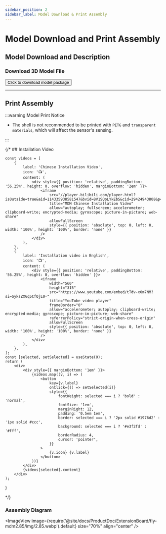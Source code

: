 ```yaml
---
sidebar_position: 2
sidebar_label: Model Download & Print Assembly
---
```


# Model Download and Print Assembly

## Model Download and Description

### Download 3D Model File

<Button variant="contained" disableElevation href="http://cdn.mellow.klipper.cn/STEP/2.85-MDM.zip">Click to download model package</Button>

----

## Print Assembly

:::warning Model Print Notice

- The shell is not recommended to be printed with `PETG` and `transparent materials`, which will affect the sensor's sensing.

:::

{/* ## Installation Video

    const videos = [
        {
            label: 'Chinese Installation Video',
            icon: '📺',
            content: (
                <div style={{ position: 'relative', paddingBottom: '56.25%', height: 0, overflow: 'hidden', marginBottom: '2em' }}>
                    <iframe
                        src="//player.bilibili.com/player.html?isOutside=true&aid=114335938581547&bvid=BV1SQoLYkEbS&cid=29424943808&p=0&autoplay=0"
                        title="MDM Chinese Installation Video"
                        allow="autoplay; fullscreen; accelerometer; clipboard-write; encrypted-media; gyroscope; picture-in-picture; web-share"
                        allowFullScreen
                        style={{ position: 'absolute', top: 0, left: 0, width: '100%', height: '100%', border: 'none' }}
                    />
                </div>
            ),
        },
        {
            label: 'Installation video in English',
            icon: '📺',
            content: (
                <div style={{ position: 'relative', paddingBottom: '56.25%', height: 0, overflow: 'hidden' }}>
                    <iframe
                        width="560"
                        height="315"
                        src="https://www.youtube.com/embed/tTdv-xOm7NM?si=SyksZXGq5CfQjL0-"
                        title="YouTube video player"
                        frameBorder="0"
                        allow="accelerometer; autoplay; clipboard-write; encrypted-media; gyroscope; picture-in-picture; web-share"
                        referrerPolicy="strict-origin-when-cross-origin"
                        allowFullScreen
                        style={{ position: 'absolute', top: 0, left: 0, width: '100%', height: '100%', border: 'none' }}
                    />
                </div>
            ),
        },
    ];
    const [selected, setSelected] = useState(0);
    return (
        <div>
            <div style={{ marginBottom: '1em' }}>
                {videos.map((v, i) => (
                    <button
                        key={v.label}
                        onClick={() => setSelected(i)}
                        style={{
                            fontWeight: selected === i ? 'bold' : 'normal',
                            fontSize: '1em',
                            marginRight: 12,
                            padding: '0.5em 1em',
                            border: selected === i ? '2px solid #1976d2' : '1px solid #ccc',
                            background: selected === i ? '#e3f2fd' : '#fff',
                            borderRadius: 4,
                            cursor: 'pointer',
                        }}
                    >
                        {v.icon} {v.label}
                    </button>
                ))}
            </div>
            {videos[selected].content}
        </div>
    );
}

<VideoTabs /> */}

### Assembly Diagram
<ImageView image={require('@site/docs/ProductDoc/ExtensionBoard/fly-mdm2.85/img/2.85.webp').default} size="70%" align="center" />
